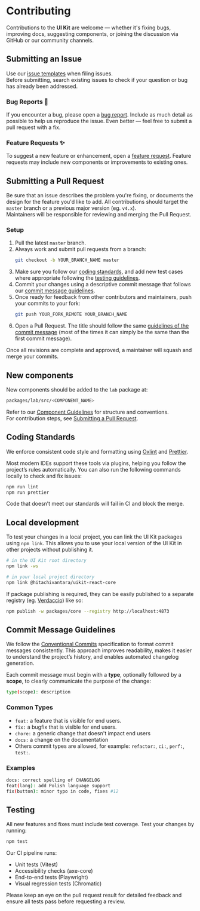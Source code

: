 # Contributing

Contributions to the **UI Kit** are welcome — whether it's fixing bugs, improving docs, suggesting components, or joining the discussion via GitHub or our community channels.

## Submitting an Issue

Use our [issue templates](https://github.com/lumada-design/hv-uikit-react/issues/new/choose) when filing issues.  
Before submitting, search existing issues to check if your question or bug has already been addressed.

### Bug Reports 🐛

If you encounter a bug, please open a [bug report](https://github.com/lumada-design/hv-uikit-react/issues/new?template=1.bug_report.yml). Include as much detail as possible to help us reproduce the issue. Even better — feel free to submit a pull request with a fix.

### Feature Requests ✨

To suggest a new feature or enhancement, open a [feature request](https://github.com/lumada-design/hv-uikit-react/issues/new?template=2.feature.yml). Feature requests may include new components or improvements to existing ones.

## Submitting a Pull Request

Be sure that an issue describes the problem you're fixing, or documents the design for the feature you'd like to add. All contributions should target the `master` branch or a previous major version (eg. `v4.x`).  
Maintainers will be responsible for reviewing and merging the Pull Request.

### Setup

1. Pull the latest `master` branch.
2. Always work and submit pull requests from a branch:
   ```sh
   git checkout -b YOUR_BRANCH_NAME master
   ```
3. Make sure you follow our [coding standards](#coding-standards), and add new test cases where appropriate following the [testing guidelines](/docs/guidelines#other-conventions).
4. Commit your changes using a descriptive commit message that follows our [commit message guidelines](#commit-message-guidelines).
5. Once ready for feedback from other contributors and maintainers, push your commits to your fork:
   ```sh
   git push YOUR_FORK_REMOTE YOUR_BRANCH_NAME
   ```
6. Open a Pull Request. The title should follow the same [guidelines of the commit message](#commit-message-guidelines) (most of the times it can simply be the same than the first commit message).

Once all revisions are complete and approved, a maintainer will squash and merge your commits.

## New components

New components should be added to the `lab` package at:

```bash
packages/lab/src/<COMPONENT_NAME>
```

Refer to our [Component Guidelines](/docs/guidelines) for structure and conventions.  
For contribution steps, see [Submitting a Pull Request](#submitting-a-pull-request).

## Coding Standards

We enforce consistent code style and formatting using [Oxlint](https://oxc.rs/docs/guide/usage/linter.html) and [Prettier](https://prettier.io).

Most modern IDEs support these tools via plugins, helping you follow the project’s rules automatically.
You can also run the following commands locally to check and fix issues:

```sh
npm run lint
npm run prettier
```

Code that doesn’t meet our standards will fail in CI and block the merge.

## Local development

To test your changes in a local project, you can link the UI Kit packages using `npm link`.
This allows you to use your local version of the UI Kit in other projects without publishing it.

```sh
# in the UI Kit root directory
npm link -ws

# in your local project directory
npm link @hitachivantara/uikit-react-core
```

If package publishing is required, they can be easily published to a separate registry (eg. [Verdaccio](https://verdaccio.org/)) like so:

```sh
npm publish -w packages/core --registry http://localhost:4873
```

## Commit Message Guidelines

We follow the [Conventional Commits](https://www.conventionalcommits.org/en/v1.0.0/) specification to format commit messages consistently. This approach improves readability, makes it easier to understand the project’s history, and enables automated changelog generation.

Each commit message must begin with a **type**, optionally followed by a **scope**, to clearly communicate the purpose of the change:

```sh
type(scope): description
```

### Common Types

- `feat:` a feature that is visible for end users.
- `fix:` a bugfix that is visible for end users.
- `chore:` a generic change that doesn't impact end users
- `docs:` a change on the documentation
- Others commit types are allowed, for example: `refactor:`, `ci:`, `perf:`, `test:`.

### Examples

```sh
docs: correct spelling of CHANGELOG
feat(lang): add Polish language support
fix(button): minor typo in code, fixes #12
```

## Testing

All new features and fixes must include test coverage. Test your changes by running:

```sh
npm test
```

Our CI pipeline runs:

- Unit tests (Vitest)
- Accessibility checks (axe-core)
- End-to-end tests (Playwright)
- Visual regression tests (Chromatic)

Please keep an eye on the pull request result for detailed feedback and ensure all tests pass before requesting a review.
